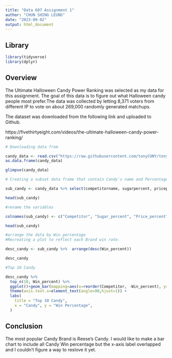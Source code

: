 ---
title: "Data 607 Assignment 1"
author: "CHUN SHING LEUNG"
date: "2023-09-02"
output: html_document
---

## Library

```{r cars}
library(tidyverse)
library(dplyr)

```

## Overview

The Ultimate Halloween Candy Power Ranking was selected as my data for this assignment. The goal of this data is to figure out what Halloween candy people most prefer.The data was collected by letting 8,371 voters from different IP to vote on about 269,000 randomly generated matchups.


The dataset was downloaded from the following link and uploaded to Github.

https://fivethirtyeight.com/videos/the-ultimate-halloween-candy-power-ranking/



```{r}
# Downloading data from

candy_data <- read.csv("https://raw.githubusercontent.com/tonyCUNY/tonyCUNY/main/candy-data.csv")
as.data.frame(candy_data)

glimpse(candy_data)

```


```{r}
# Creating a subset data frame that contain Candy's name and Percentage data.

sub_candy <- candy_data %>% select(competitorname, sugarpercent, pricepercent, winpercent)

head(sub_candy)

```
```{r}

#rename the variables

colnames(sub_candy) <- c("Competitor", "Sugar_percent", "Price_percent", "Win_percent")

head(sub_candy)
```

```{r}

#arrange the data by Win percentage
#Recreating a plot to reflect each Brand win rate.

desc_candy <- sub_candy %>%  arrange(desc(Win_percent))

desc_candy
```


```{r}

#Top 10 Candy

desc_candy %>%
  top_n(10, Win_percent) %>%
  ggplot()+geom_bar(mapping=aes(x=reorder(Competitor, -Win_percent), y=Win_percent),stat = "identity")+
  theme(axis.text.x=element_text(angle=90,hjust=1)) +
  labs(
    title = "Top 10 Candy",
    x = "Candy", y = "Win Percentage",
  )


```

## Conclusion

The most popular Candy Brand is Reese's Candy. 
I would like to make a bar chart to include all Candy Win percentage but the x-axis label overlapped and I couldn't figure a way to reslove it yet.


